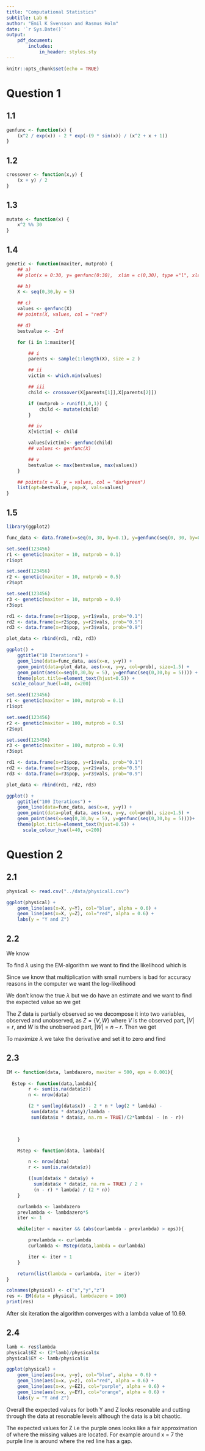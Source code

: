 ```yaml
---
title: "Computational Statistics"
subtitle: Lab 6
author: "Emil K Svensson and Rasmus Holm"
date: '`r Sys.Date()`'
output:
    pdf_document:
        includes:
            in_header: styles.sty
---
```


```r
knitr::opts_chunk$set(echo = TRUE)
```

# Question 1

## 1.1

```r
genfunc <- function(x) {
    (x^2 / exp(x)) - 2 * exp(-(9 * sin(x)) / (x^2 + x + 1))
}
```

## 1.2

```r
crossover <- function(x,y) {
    (x + y) / 2
}
```

## 1.3

```r
mutate <- function(x) {
    x^2 %% 30
}
```

## 1.4

```r
genetic <- function(maxiter, mutprob) {
    ## a)
    ## plot(x = 0:30, y= genfunc(0:30),  xlim = c(0,30), type ="l", xlab="", ylab="")

    ## b)
    X <- seq(0,30,by = 5)

    ## c)
    values <- genfunc(X)
    ## points(X, values, col = "red")

    ## d)
    bestvalue <- -Inf

    for (i in 1:maxiter){

        ## i
        parents <- sample(1:length(X), size = 2 )

        ## ii
        victim <- which.min(values)

        ## iii
        child <- crossover(X[parents[1]],X[parents[2]])

        if (mutprob > runif(1,0,1)) {
            child <- mutate(child)
        }

        ## iv
        X[victim] <- child

        values[victim]<- genfunc(child)
        ## values <- genfunc(X)

        ## v
        bestvalue <- max(bestvalue, max(values))
    }

    ## points(x = X, y = values, col = "darkgreen")
    list(opt=bestvalue, pop=X, vals=values)
}
```

## 1.5

```r
library(ggplot2)

func_data <- data.frame(x=seq(0, 30, by=0.1), y=genfunc(seq(0, 30, by=0.1)))

set.seed(123456)
r1 <- genetic(maxiter = 10, mutprob = 0.1)
r1$opt

set.seed(123456)
r2 <- genetic(maxiter = 10, mutprob = 0.5)
r2$opt

set.seed(123456)
r3 <- genetic(maxiter = 10, mutprob = 0.9)
r3$opt

rd1 <- data.frame(x=r1$pop, y=r1$vals, prob="0.1")
rd2 <- data.frame(x=r2$pop, y=r2$vals, prob="0.5")
rd3 <- data.frame(x=r3$pop, y=r3$vals, prob="0.9")

plot_data <- rbind(rd1, rd2, rd3)

ggplot() +
    ggtitle("10 Iterations") +
    geom_line(data=func_data, aes(x=x, y=y)) +
    geom_point(data=plot_data, aes(x=x, y=y, col=prob), size=1.5) +
    geom_point(aes(x=seq(0,30,by = 5), y=genfunc(seq(0,30,by = 5)))) + 
    theme(plot.title=element_text(hjust=0.5)) + 
  scale_colour_hue(l=40, c=200)
```

```r
set.seed(123456)
r1 <- genetic(maxiter = 100, mutprob = 0.1)
r1$opt

set.seed(123456)
r2 <- genetic(maxiter = 100, mutprob = 0.5)
r2$opt

set.seed(123456)
r3 <- genetic(maxiter = 100, mutprob = 0.9)
r3$opt

rd1 <- data.frame(x=r1$pop, y=r1$vals, prob="0.1")
rd2 <- data.frame(x=r2$pop, y=r2$vals, prob="0.5")
rd3 <- data.frame(x=r3$pop, y=r3$vals, prob="0.9")

plot_data <- rbind(rd1, rd2, rd3)

ggplot() +
    ggtitle("100 Iterations") +
    geom_line(data=func_data, aes(x=x, y=y)) +
    geom_point(data=plot_data, aes(x=x, y=y, col=prob), size=1.5) +
    geom_point(aes(x=seq(0,30,by = 5), y=genfunc(seq(0,30,by = 5))))+
    theme(plot.title=element_text(hjust=0.5)) + 
      scale_colour_hue(l=40, c=200)

```

\newpage

# Question 2

## 2.1

```r
physical <- read.csv("../data/physical1.csv")
```

```r
ggplot(physical) +
    geom_line(aes(x=X, y=Y), col="blue", alpha = 0.6) +
    geom_line(aes(x=X, y=Z), col="red", alpha = 0.6) + 
    labs(y = "Y and Z")
```

## 2.2
We know

\begin{align*}
Y_{i} &\sim \exp(X_{i} / \lambda), \\
Z_{i} &\sim \exp(X_{i} / (2 \lambda)).
\end{align*}

To find $\lambda$ using the EM-algorithm we want to find the likelihood which is

\begin{align*}
l(\lambda)
&= P(\lambda | X, Y, Z) \\
&= \prod_{i=1}^{n}
\frac{x_{i}}{\lambda} \exp \left(- \frac{x_{i}}{\lambda} y_{i} \right)
\frac{x_{i}}{2\lambda} \exp \left(- \frac{x_{i}}{2 \lambda} y_{i} \right) \\
&= \prod_{i=1}^{n}
\frac{x_{i}}{2 \lambda^2}
\exp \left(- \frac{x_{i}}{\lambda} \left( y_{i} + \frac{z_{i}}{2} \right) \right).
\end{align*}

Since we know that multiplication with small numbers is bad for accuracy reasons in the computer we want the log-likelihood

\begin{align*}
L(\lambda)
&= \sum_{i=1}^{n}
\log \left( \frac{x_{i}}{2 \lambda^2} \exp \left(- \frac{x_{i}}{\lambda} \left( y_{i} + \frac{z_{i}}{2} \right) \right) \right) \\
&= \sum_{i=1}^{n}
\left( \log(x_{i}^2) - 2n \log(2 \lambda) - \frac{x_{i}}{\lambda} \left( y_{i} + \frac{z_{i}}{2} \right) \right) \\
&=
2 \sum_{i=1}^{n} \log(x_{i}) -
2n \log(2 \lambda) -
\sum_{i=1}^{n} \frac{x_{i}}{\lambda} \left( y_{i} + \frac{z_{i}}{2} \right).
\end{align*}

We don't know the true $\lambda$ but we do have an estimate and we want to find the expected value so we get

\begin{align*}
\E \left[ L(\lambda) | X, Y, Z, \lambda_{k} \right]
&=
2 \sum_{i=1}^{n} \log(x_{i}) -
2n \log(2 \lambda) -
\E \left[ \sum_{i=1}^{n} \frac{x_{i}}{\lambda} \left( y_{i} + \frac{z_{i}}{2} \right) | X, Y, Z, \lambda_{k}\right].
\end{align*}

The $Z$ data is partially observed so we decompose it into two variables, observed and unobserved, as $Z = \{ V, W \}$ where $V$ is the observed part, $|V| = r$, and $W$ is the unobserved part, $|W| = n - r$. Then we get

\begin{align*}
\E \left[ L(\lambda) | X, Y, V, \lambda_{k} \right]
&=
2 \sum_{i=1}^{n} \log(x_{i}) -
2n \log(2 \lambda) -
\sum_{i=1}^{n} \frac{x_{i}}{\lambda} y_{i} -
\sum_{i=1}^{r} \frac{x_{i}}{2 \lambda} v_{i} -
\sum_{i=r+1}^{n} \frac{x_{i}}{2 \lambda} \E \left[ w_{i} | X, Y, V, \lambda_{k} \right] \\
&=
2 \sum_{i=1}^{n} \log(x_{i}) -
2n \log(2 \lambda) -
\sum_{i=1}^{n} \frac{x_{i}}{\lambda} y_{i} -
\sum_{i=1}^{r} \frac{x_{i}}{2 \lambda} v_{i} -
\sum_{i=r+1}^{n} \frac{x_{i}}{2 \lambda} \frac{2 \lambda_{k}}{x_{i}} \\
&=
2 \sum_{i=1}^{n} \log(x_{i}) -
2n \log(2 \lambda) -
\sum_{i=1}^{n} \frac{x_{i}}{\lambda} y_{i} -
\sum_{i=1}^{r} \frac{x_{i}}{2 \lambda} v_{i} -
(n - k) \frac{\lambda_{k}}{\lambda}
\end{align*}

To maximize $\lambda$ we take the derivative and set it to zero and find

\begin{align*}
\lambda &=
\frac{1}{2n} \left( \sum_{i=1}^{n} x_{i} y_{i} + \frac{1}{2} \sum_{i=1}^{r} x_{i} z_{i} + (n - r) \lambda_k \right)
\end{align*}

## 2.3

```r
EM <- function(data, lambdazero, maxiter = 500, eps = 0.001){
    
  Estep <- function(data,lambda){
        r <- sum(is.na(data$z))
        n <- nrow(data)

        (2 * sum(log(data$x)) - 2 * n * log(2 * lambda) -
         sum(data$x * data$y)/lambda -
         sum(data$x * data$z, na.rm = TRUE)/(2*lambda) - (n - r))

  

    }

    Mstep <- function(data, lambda){

        n <- nrow(data)
        r <- sum(is.na(data$z))

        ((sum(data$x * data$y) +
          sum(data$x * data$z, na.rm = TRUE) / 2 +
          (n - r) * lambda) / (2 * n))
    }

    curlambda <- lambdazero
    prevlambda <- lambdazero*5
    iter <- 1

    while(iter < maxiter && (abs(curlambda - prevlambda) > eps)){

        prevlambda <- curlambda
        curlambda <- Mstep(data,lambda = curlambda)

        iter <- iter + 1
    }

    return(list(lambda = curlambda, iter = iter))
}

colnames(physical) <- c("x","y","z")
res <- EM(data = physical, lambdazero = 100)
print(res)
```

After six iteration the algorithm converges with a lambda value of 10.69.


## 2.4

```r
lamb <- res$lambda
physical$EZ <- (2*lamb)/physical$x
physical$EY <- lamb/physical$x

ggplot(physical) +
    geom_line(aes(x=x, y=y), col="blue", alpha = 0.6) +
    geom_line(aes(x=x, y=z), col="red", alpha = 0.6) + 
    geom_line(aes(x=x, y=EZ), col="purple", alpha = 0.6) +
    geom_line(aes(x=x, y=EY), col="orange", alpha = 0.6) +
    labs(y = "Y and Z")
```


Overall the expected values for both Y and Z looks resonable and cutting through the data at resonable levels although the data is a bit chaotic.

The expected values for Z i.e the purple ones looks like a fair approximation of where the missing values are located. For example around x = 7 the purple line is around where the red line has a gap.
